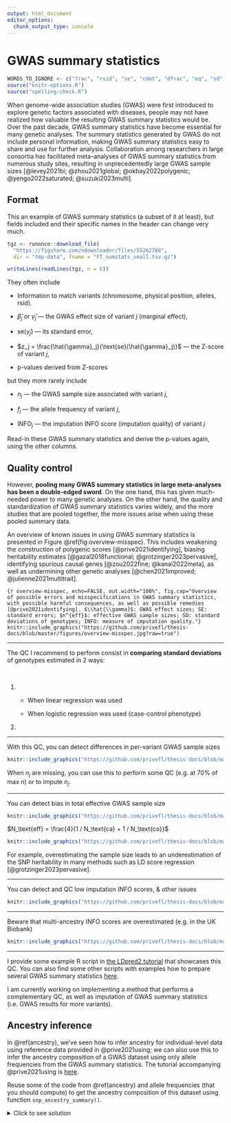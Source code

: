 ```yaml
---
output: html_document
editor_options: 
  chunk_output_type: console
---
```


# GWAS summary statistics

```r
WORDS_TO_IGNORE <- c("frac", "rsid", "se", "cdot", "dfrac", "eq", "sd")
source("knitr-options.R")
source("spelling-check.R")
```

When genome-wide association studies (GWAS) were first introduced to explore genetic factors associated with diseases, people may not have realized how valuable the resulting GWAS summary statistics would be. 
Over the past decade, GWAS summary statistics have become essential for many genetic analyses. 
The summary statistics generated by GWAS do not include personal information, making GWAS summary statistics easy to share and use for further analysis. 
Collaboration among researchers in large consortia has facilitated meta-analyses of GWAS summary statistics from numerous study sites, resulting in unprecedentedly large GWAS sample sizes [@levey2021bi; @zhou2021global; @okbay2022polygenic; @yengo2022saturated; @suzuki2023multi].

## Format

This an example of GWAS summary statistics (a subset of it at least), but fields included and their specific names in the header can change very much.

```r
tgz <- runonce::download_file(
  "https://figshare.com/ndownloader/files/55262768", 
  dir = "tmp-data", fname = "FT_sumstats_small.tsv.gz")

writeLines(readLines(tgz, n = 6))
```

They often include

- Information to match variants (chromosome, physical position, alleles, rsid).

- $\hat{\beta}_j$ or $\hat{\gamma}_j$ &mdash; the GWAS effect size of variant $j$ (marginal effect), 

- $\text{se}(\hat{\gamma}_j)$ &mdash; its standard error,

- $z_j = \frac{\hat{\gamma}_j}{\text{se}(\hat{\gamma}_j)}$ &mdash; the Z-score of variant $j$,

- p-values derived from Z-scores

but they more rarely include

- $n_j$ &mdash; the GWAS sample size associated with variant $j$, 

- $f_j$ &mdash; the allele frequency of variant $j$,

- $\text{INFO}_j$ &mdash; the imputation INFO score (imputation quality) of variant $j$

:::: {.infobox .exo}
Read-in these GWAS summary statistics and derive the p-values again, using the other columns.
::::


## Quality control

However, **pooling many GWAS summary statistics in large meta-analyses has been a double-edged sword**. On the one hand, this has given much-needed power to many genetic analyses. On the other hand, the quality and standardization of GWAS summary statistics varies widely, and the more studies that are pooled together, the more issues arise when using these pooled summary data.

An overview of known issues in using GWAS summary statistics is presented in Figure \@ref(fig:overview-misspec). This includes weakening the construction of polygenic scores [@prive2021identifying], biasing heritability estimates [@gazal2018functional; @grotzinger2023pervasive], identifying spurious causal genes [@zou2022fine; @kanai2022meta], as well as undermining other genetic analyses [@chen2021improved; @julienne2021multitrait].

```{r overview-misspec, echo=FALSE, out.width="100%", fig.cap="Overview of possible errors and misspecifications in GWAS summary statistics, with possible harmful consequences, as well as possible remedies [@prive2021identifying]. $\\hat{\\gamma}$: GWAS effect sizes; SE: standard errors; $n^{eff}$: effective GWAS sample sizes; SD: standard deviations of genotypes; INFO: measure of imputation quality."}
knitr::include_graphics("https://github.com/privefl/thesis-docs/blob/master/figures/overview-misspec.jpg?raw=true")
```

---

The QC I recommend to perform consist in **comparing standard deviations** of genotypes estimated in 2 ways:

<br>

1.  - When linear regression was used 
    \begin{equation}
    \text{sd}(G_j) \approx \dfrac{\text{sd}(y)}{\sqrt{n_j \cdot \text{se}(\hat{\gamma}_j)^2 + \hat{\gamma}_j^2}}
    \end{equation}

    - When logistic regression was used (case-control phenotype)
    \begin{equation}\label{eq:approx-sd-log}
    \text{sd}(G_j) \approx \dfrac{2}{\sqrt{n_j^\text{eff} \cdot \text{se}(\hat{\gamma}_j)^2 + \hat{\gamma}_j^2}}
    \end{equation}
<br>
2. \begin{equation}\text{sd}(G_j) \approx \sqrt{2 \cdot f_j \cdot (1 - f_j) \cdot \text{INFO}_j}\end{equation}

---

With this QC, you can detect differences in per-variant GWAS sample sizes

```r
knitr::include_graphics("https://github.com/privefl/thesis-docs/blob/master/figures/simu-qc-plot.jpg?raw=true")
```

When $n_j$ are missing, you can use this to perform some QC (e.g. at 70% of max n) or to impute $n_j$. 

---

You can detect bias in total effective GWAS sample size

```r
knitr::include_graphics("https://github.com/privefl/thesis-docs/blob/master/figures/cad_quick_qc.png?raw=true")
```

$N_\text{eff} = \frac{4}{1 / N_\text{ca} + 1 / N_\text{co}}$

```r
knitr::include_graphics("https://github.com/privefl/thesis-docs/blob/master/figures/cad_neff_perstudy.png?raw=true")
```

For example, overestimating the sample size leads to an underestimation of the SNP heritability in many methods such as LD score regression [@grotzinger2023pervasive].

---

You can detect and QC low imputation INFO scores, & other issues

```r
knitr::include_graphics("https://github.com/privefl/thesis-docs/blob/master/figures/brca_onco_qc.png?raw=true")
```

---

Beware that multi-ancestry INFO scores are overestimated (e.g. in the UK Biobank)

```r
knitr::include_graphics("https://github.com/privefl/thesis-docs/blob/master/figures/overestim-info.png?raw=true")
```

---

I provide some example R script in [the LDpred2 tutorial](https://privefl.github.io/bigsnpr/articles/LDpred2.html) that showcases this QC. You can also find some other scripts with examples how to prepare several GWAS summary statistics [here](https://github.com/privefl/paper-misspec/tree/main/code).

I am currently working on implementing a method that performs a complementary QC, as well as imputation of GWAS summary statistics (i.e. GWAS results for more variants).


## Ancestry inference {#ssancestry}

In \@ref(ancestry), we've seen how to infer ancestry for individual-level data using reference data provided in @prive2021using; we can also use this to infer the ancestry composition of a GWAS dataset using only allele frequencies from the GWAS summary statistics. The tutorial accompanying @prive2021using is [here](https://privefl.github.io/bigsnpr/articles/ancestry.html).

:::: {.infobox .exo}
Reuse some of the code from \@ref(ancestry) and allele frequencies (that you should compute) to get the ancestry composition of this dataset using function `snp_ancestry_summary()`.
::::

<details>
<summary>Click to see solution</summary>

```r
library(bigsnpr)
obj.bed <- bed("tmp-data/GWAS_data_sorted_QC.bed")
NCORES <- nb_cores()
```


```r
all_freq <- bigreadr::fread2(
  runonce::download_file(
    "https://figshare.com/ndownloader/files/38019027",  # subset for the tutorial (46 MB)
    # "https://figshare.com/ndownloader/files/31620968",  # for real analyses (849 MB)
    dir = "tmp-data", fname = "ref_freqs.csv.gz"))

projection <- bigreadr::fread2(
  runonce::download_file(
    "https://figshare.com/ndownloader/files/38019024",  # subset for the tutorial (44 MB)
    # "https://figshare.com/ndownloader/files/31620953",  # for real analyses (847 MB)
    dir = "tmp-data", fname = "projection.csv.gz"))

# coefficients to correct for overfitting of PCA
correction <- c(1, 1, 1, 1.008, 1.021, 1.034, 1.052, 1.074, 1.099,
                1.123, 1.15, 1.195, 1.256, 1.321, 1.382, 1.443)
```

```r
# match variants between the two datasets
library(dplyr)
matched <- obj.bed$map %>%
  transmute(chr = chromosome, pos = physical.pos, a1 = allele1, a0 = allele2) %>%
  mutate(beta = 1) %>%
  snp_match(all_freq[1:5]) %>%
  print()

# further subsetting on missing values
counts <- bed_counts(obj.bed, ind.col = matched$`_NUM_ID_.ss`, ncores = NCORES)
ind <- which((counts[4, ] / nrow(obj.bed)) < 0.05)

# compute allele frequencies
af <- bed_MAF(obj.bed, ind.col = matched$`_NUM_ID_.ss`[ind])$af
af2 <- ifelse(matched$beta[ind] > 0, af, 1 - af)

# get ancestry composition
res <- snp_ancestry_summary(
  freq = af2,
  info_freq_ref = all_freq[matched$`_NUM_ID_`[ind], -(1:5)],
  projection = projection[matched$`_NUM_ID_`[ind], -(1:5)],
  correction = correction
)
res
```

```r
group <- colnames(all_freq)[-(1:5)]
group[group %in% c("Scandinavia", "United Kingdom", "Ireland")]   <- "Europe (North West)"
group[group %in% c("Europe (South East)", "Europe (North East)")] <- "Europe (East)"
grp_fct <- factor(group, unique(group))

final_res <- tapply(res, grp_fct, sum)
round(100 * final_res, 1)
```

</details>
